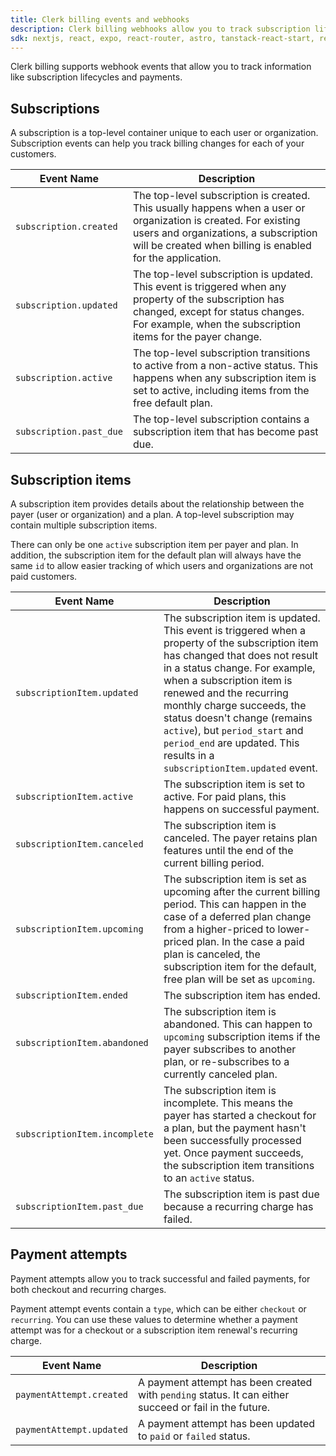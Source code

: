 ```yaml
---
title: Clerk billing events and webhooks
description: Clerk billing webhooks allow you to track subscription lifecycles and monitor payment attempts.
sdk: nextjs, react, expo, react-router, astro, tanstack-react-start, remix, nuxt, vue, js-frontend, expressjs, fastify, js-backend
---
```


<Include src="_partials/billing/billing-experimental" />

Clerk billing supports webhook events that allow you to track information like subscription lifecycles and payments.

## Subscriptions

A subscription is a top-level container unique to each user or organization. Subscription events can help you track billing changes for each of your customers.

| Event Name | Description |
| - | - |
| `subscription.created` | The top-level subscription is created. This usually happens when a user or organization is created. For existing users and organizations, a subscription will be created when billing is enabled for the application. |
| `subscription.updated` | The top-level subscription is updated. This event is triggered when any property of the subscription has changed, except for status changes. For example, when the subscription items for the payer change. |
| `subscription.active` | The top-level subscription transitions to active from a non-active status. This happens when any subscription item is set to active, including items from the free default plan. |
| `subscription.past_due` | The top-level subscription contains a subscription item that has become past due. |

## Subscription items

A subscription item provides details about the relationship between the payer (user or organization) and a plan. A top-level subscription may contain multiple subscription items.

There can only be one `active` subscription item per payer and plan. In addition, the subscription item for the default plan will always have the same `id` to allow easier tracking of which users and organizations are not paid customers.

| Event Name | Description |
| - | - |
| `subscriptionItem.updated` | The subscription item is updated. This event is triggered when a property of the subscription item has changed that does not result in a status change. For example, when a subscription item is renewed and the recurring monthly charge succeeds, the status doesn't change (remains `active`), but `period_start` and `period_end` are updated. This results in a `subscriptionItem.updated` event. |
| `subscriptionItem.active` | The subscription item is set to active. For paid plans, this happens on successful payment. |
| `subscriptionItem.canceled` | The subscription item is canceled. The payer retains plan features until the end of the current billing period. |
| `subscriptionItem.upcoming` | The subscription item is set as upcoming after the current billing period. This can happen in the case of a deferred plan change from a higher-priced to lower-priced plan. In the case a paid plan is canceled, the subscription item for the default, free plan will be set as `upcoming`. |
| `subscriptionItem.ended` | The subscription item has ended. |
| `subscriptionItem.abandoned` | The subscription item is abandoned. This can happen to `upcoming` subscription items if the payer subscribes to another plan, or re-subscribes to a currently canceled plan. |
| `subscriptionItem.incomplete` | The subscription item is incomplete. This means the payer has started a checkout for a plan, but the payment hasn't been successfully processed yet. Once payment succeeds, the subscription item transitions to an `active` status. |
| `subscriptionItem.past_due` | The subscription item is past due because a recurring charge has failed. |

## Payment attempts

Payment attempts allow you to track successful and failed payments, for both checkout and recurring charges.

Payment attempt events contain a `type`, which can be either `checkout` or `recurring`. You can use these values to determine whether a payment attempt was for a checkout or a subscription item renewal's recurring charge.

| Event Name | Description |
| - | - |
| `paymentAttempt.created` | A payment attempt has been created with `pending` status. It can either succeed or fail in the future. |
| `paymentAttempt.updated` | A payment attempt has been updated to `paid` or `failed` status. |
